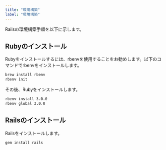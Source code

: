 ```yaml
---
title: "環境構築"
label: "環境構築"
---
```


Railsの環境構築手順を以下に示します。

## Rubyのインストール

Rubyをインストールするには、rbenvを使用することをお勧めします。以下のコマンドでrbenvをインストールします。

```bash
brew install rbenv
rbenv init
```

その後、Rubyをインストールします。

```bash
rbenv install 3.0.0
rbenv global 3.0.0
```

## Railsのインストール

Railsをインストールします。

```bash
gem install rails
```
